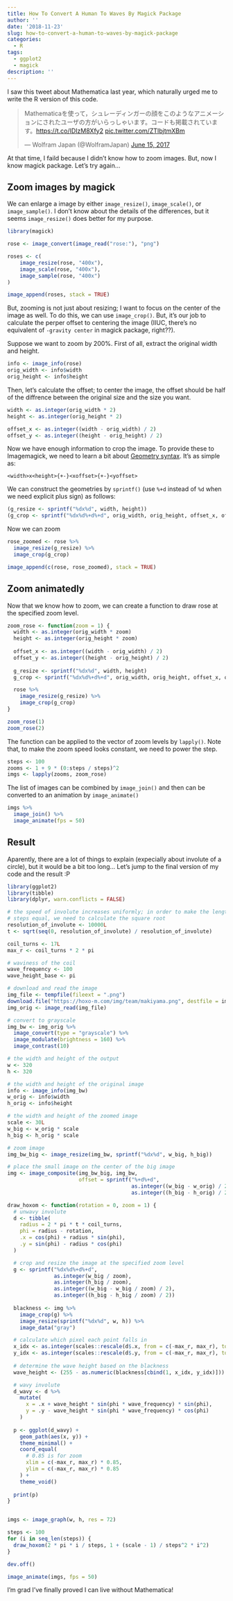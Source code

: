 ```yaml
---
title: How To Convert A Human To Waves By Magick Package
author: ''
date: '2018-11-23'
slug: how-to-convert-a-human-to-waves-by-magick-package
categories:
  - R
tags:
  - ggplot2
  - magick
description: ''
---
```


I saw this tweet about Mathematica last year, which naturally urged me to write the R version of this code.

<blockquote class="twitter-tweet"><p lang="ja" dir="ltr">Mathematicaを使って，シュレーディンガーの顔をこのようなアニメーションにされたユーザの方がいらっしゃいます。コードも掲載されています。<a href="https://t.co/IDIzM8Xfy2">https://t.co/IDIzM8Xfy2</a> <a href="https://t.co/ZTIbjtmXBm">pic.twitter.com/ZTIbjtmXBm</a></p>&mdash; Wolfram Japan (@WolframJapan) <a href="https://twitter.com/WolframJapan/status/875407701676785664?ref_src=twsrc%5Etfw">June 15, 2017</a></blockquote> <script async src="https://platform.twitter.com/widgets.js" charset="utf-8"></script>

At that time, I faild because I didn't know how to zoom images.
But, now I know magick package. Let's try again...

## Zoom images by magick

We can enlarge a image by either `image_resize()`, `image_scale()`, or `image_sample()`.
I don't know about the details of the differences, but it seems `image_resize()` does better for my purpose.

```r
library(magick)

rose <- image_convert(image_read("rose:"), "png")

roses <- c(
    image_resize(rose, "400x"),
    image_scale(rose, "400x"),
    image_sample(rose, "400x")
)

image_append(roses, stack = TRUE)
```

But, zooming is not just about resizing; I want to focus on the center of the image as well.
To do this, we can use `image_crop()`. But, it's our job to calculate the perper offset to centering the image (IIUC, there's no equivalent of `-gravity center` in magick package, right??).

Suppose we want to zoom by 200%. First of all, extract the original width and height.

```r
info <- image_info(rose)
orig_width <- info$width
orig_height <- info$height
```

Then, let's calculate the offset; to center the image, the offset should be half of the diffrence between the original size and the size you want.

```r
width <- as.integer(orig_width * 2)
height <- as.integer(orig_height * 2)

offset_x <- as.integer((width - orig_width) / 2)
offset_y <- as.integer((height - orig_height) / 2)
```

Now we have enough information to crop the image. To provide these to Imagemagick, we need to learn a bit about [Geometry syntax](https://www.imagemagick.org/Magick++/Geometry.html). It's as simple as:

```
<width>x<height>{+-}<xoffset>{+-}<yoffset>
```

We can construct the geometries by `sprintf()` (use `%+d` instead of `%d` when we need explicit plus sign) as follows:

```r
(g_resize <- sprintf("%dx%d", width, height))
(g_crop <- sprintf("%dx%d%+d%+d", orig_width, orig_height, offset_x, offset_y))
```

Now we can zoom

```r
rose_zoomed <- rose %>%
  image_resize(g_resize) %>% 
  image_crop(g_crop)

image_append(c(rose, rose_zoomed), stack = TRUE)
```

## Zoom animatedly

Now that we know how to zoom, we can create a function to draw rose at the specified zoom level.

```r
zoom_rose <- function(zoom = 1) {
  width <- as.integer(orig_width * zoom)
  height <- as.integer(orig_height * zoom)
  
  offset_x <- as.integer((width - orig_width) / 2)
  offset_y <- as.integer((height - orig_height) / 2)
  
  g_resize <- sprintf("%dx%d", width, height)
  g_crop <- sprintf("%dx%d%+d%+d", orig_width, orig_height, offset_x, offset_y)

  rose %>%
    image_resize(g_resize) %>% 
    image_crop(g_crop)
}

zoom_rose(1)
zoom_rose(2)
```

The function can be applied to the vector of zoom levels by `lapply()`.
Note that, to make the zoom speed looks constant, we need to power the step.

```r
steps <- 100
zooms <- 1 + 9 * (0:steps / steps)^2
imgs <- lapply(zooms, zoom_rose)
```

The list of images can be combined by `image_join()` and then can be converted to an animation by `image_animate()`

```r
imgs %>%
  image_join() %>%
  image_animate(fps = 50)
```

## Result

Aparently, there are a lot of things to explain (expecially about involute of a circle), but it would be a bit too long... Let's jump to the final version of my code and the result :P

```r
library(ggplot2)
library(tibble)
library(dplyr, warn.conflicts = FALSE)

# the speed of involute increases uniformly; in order to make the lengths between
# steps equal, we need to calculate the square root
resolution_of_involute <- 10000L
t <- sqrt(seq(0, resolution_of_involute) / resolution_of_involute)

coil_turns <- 17L
max_r <- coil_turns * 2 * pi

# waviness of the coil
wave_frequency <- 100
wave_height_base <- pi

# download and read the image
img_file <- tempfile(fileext = ".png")
download.file("https://hoxo-m.com/img/team/makiyama.png", destfile = img_file, mode = "wb")
img_orig <- image_read(img_file)

# convert to grayscale
img_bw <- img_orig %>% 
  image_convert(type = "grayscale") %>%
  image_modulate(brightness = 160) %>% 
  image_contrast(10)

# the width and height of the output
w <- 320
h <- 320

# the width and height of the original image
info <- image_info(img_bw)
w_orig <- info$width
h_orig <- info$height

# the width and height of the zoomed image
scale <- 30L
w_big <- w_orig * scale
h_big <- h_orig * scale

# zoom image
img_bw_big <- image_resize(img_bw, sprintf("%dx%d", w_big, h_big))

# place the small image on the center of the big image
img <- image_composite(img_bw_big, img_bw,
                       offset = sprintf("%+d%+d",
                                        as.integer((w_big - w_orig) / 2),
                                        as.integer((h_big - h_orig) / 2)))

draw_hoxom <- function(rotation = 0, zoom = 1) {
  # unwavy involute
  d <- tibble(
    radius = 2 * pi * t * coil_turns,
    phi = radius - rotation,
    .x = cos(phi) + radius * sin(phi),
    .y = sin(phi) - radius * cos(phi)
  )

  # crop and resize the image at the specified zoom level
  g <- sprintf("%dx%d%+d%+d",
               as.integer(w_big / zoom),
               as.integer(h_big / zoom),
               as.integer((w_big - w_big / zoom) / 2),
               as.integer((h_big - h_big / zoom) / 2))
  
  blackness <- img %>%
    image_crop(g) %>%
    image_resize(sprintf("%dx%d", w, h)) %>%
    image_data("gray")

  # calculate which pixel each point falls in
  x_idx <- as.integer(scales::rescale(d$.x, from = c(-max_r, max_r), to = c(1L, dim(blackness)[2])))
  y_idx <- as.integer(scales::rescale(d$.y, from = c(-max_r, max_r), to = c(dim(blackness)[3], 1L)))
  
  # determine the wave height based on the blackness
  wave_height <- (255 - as.numeric(blackness[cbind(1, x_idx, y_idx)])) / 256 * wave_height_base

  # wavy involute  
  d_wavy <- d %>% 
    mutate(
      x = .x + wave_height * sin(phi * wave_frequency) * sin(phi),
      y = .y - wave_height * sin(phi * wave_frequency) * cos(phi)
    )
  
  p <- ggplot(d_wavy) +
    geom_path(aes(x, y)) +
    theme_minimal() +
    coord_equal(
      # 0.85 is for zoom
      xlim = c(-max_r, max_r) * 0.85,
      ylim = c(-max_r, max_r) * 0.85
    ) +
    theme_void()
  
  print(p)
}


imgs <- image_graph(w, h, res = 72)

steps <- 100
for (i in seq_len(steps)) {
  draw_hoxom(2 * pi * i / steps, 1 + (scale - 1) / steps^2 * i^2)
}

dev.off()

image_animate(imgs, fps = 50)
```

I'm grad I've finally proved I can live without Mathematica!